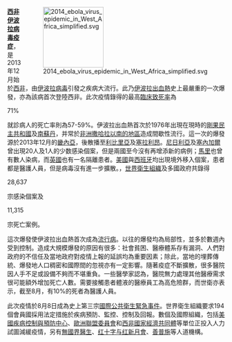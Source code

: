 <div style="float:right;margin-left:0.5em;">
[[File:2014_ebola_virus_epidemic_in_West_Africa_simplified.svg|140px]]
</div>

'''[[西非伊波拉病毒疫症|西非伊波拉病毒疫症]]'''，是2013年12月始於[[西非|西非]]，由[[伊波拉病毒|伊波拉病毒]]引發之疾病大流行。此乃[[伊波拉出血熱|伊波拉出血熱]]史上最嚴重的一次爆發，亦為該病首次登陸西非。此次疫情錄得的最高[[病死率|臨床致死率]]為<section begin=cfr />71%<section end=cfr />就診病人的死亡率則為57-59%。伊波拉出血熱首次於1976年出現在現時的[[剛果民主共和國|剛果民主共和國]]及[[南蘇丹|南蘇丹]]，并常於[[撒哈拉以南非洲|非洲撒哈拉以南的地區]]造成間歇性流行。這一次的爆發源於2013年12月的[[畿內亞|畿內亞]]，後散播至[[利比里亞|利比里亞]]及[[塞拉利昂|塞拉利昂]]。[[尼日利亞|尼日利亞]]及[[塞內加爾|塞內加爾]]曾出現20人及1人的少数感染個案，但是兩國至今沒有再增添新的病例；[[馬里|馬里]]也曾有數人染病，而[[英國|英國]]也有一名隔離患者。[[美國|美國]]與[[西班牙|西班牙]]均出現境外移入個案，患者都是醫護人員，但是病毒沒有進一步擴散。{{As of|2016|1|14}}，[[世界衛生組織|世界衛生組織]]及多國政府共錄得<section begin=cases />28,637<section end=cases />宗感染個案及<section begin=deaths />11,315<section end=deaths />宗死亡案例。<section begin=caserefs />

這次爆發使伊波拉出血熱首次成為[[流行病|流行病]]。以往的爆發均為局部性，並多於數週內受到控制。造成大規模爆發的原因有很多：社會貧困、醫療體系存有漏洞、人們對政府的不信任及當地政府對疫情上報的延誤均為重要因素；除此，當地的埋葬傳統、爆發地人口稠密和國際間的忽視亦有一定影響。隨著疫症不斷擴散，很多醫院因人手不足或設備不夠而不堪重負。一些醫學家認為，醫院無力處理其他醫療需求很可能額外增加死亡人數。需要接觸患者體液的醫療員工為高危險群，而世衛亦表示，截至8月，有10%的死者為醫護人員。

此次疫情於8月8日成為史上第三宗[[國際公共衛生緊急事件|國際公共衛生緊急事件]]。世界衛生組織要求194個會員國採用法定措施於疾病預防、監控、控制及回報。數個{{link-en|援助機構|Aid agency}}及國際組織，包括[[美國疾病控制與預防中心|美國疾病控制與預防中心]]、[[歐洲聯盟委員會|歐洲聯盟委員會]]和[[西非國家經濟共同體|西非國家經濟共同體]]等單位正投入人力試圖減緩疫情，另有[[無國界醫生|無國界醫生]]、[[国际红十字与红新月运动|红十字与红新月會]]、[[善普施|善普施]]等人道機構。